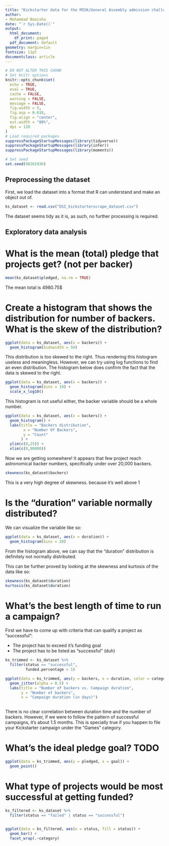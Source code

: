 ```yaml
---
title: "Kickstarter data for the MISK/General Assembly admission challenge"
author:
- Mohammad Boaisha
date: "`r Sys.Date()`"
output:
  html_document:
    df_print: paged
  pdf_document: default
geometry: margin=1in
fontsize: 11pt
documentclass: article
---
```


```r
# DO NOT ALTER THIS CHUNK
# Set knitr options
knitr::opts_chunk$set(
  echo = TRUE,
  eval = TRUE,
  cache = FALSE,
  warning = FALSE,
  message = FALSE,
  fig.width = 5,
  fig.asp = 0.618,
  fig.align = "center",
  out.width = "80%",
  dpi = 120
)
# Load required packages
suppressPackageStartupMessages(library(tidyverse))
suppressPackageStartupMessages(library(infer))
suppressPackageStartupMessages(library(moments))

# Set seed
set.seed(98261936)
```

## Preprocessing the dataset

First, we load the dataset into a format that R can understand and make an object out of.
```r
ks_dataset <- read.csv("DSI_kickstarterscrape_dataset.csv")
```

The dataset seems tidy as it is, as such, no further processing is required.


## Exploratory data analysis

# What is the mean (total) pledge that projects get? (not per backer)

```r
mean(ks_dataset$pledged, na.rm = TRUE)
```


The mean total is 4980.75$

# Create a histogram that shows the distribution for number of backers. What is the skew of the distribution?

```r
ggplot(data = ks_dataset, aes(x = backers)) +
  geom_histogram(bidnwidth = 50)
```
This distribution is too skewed to the right. Thus rendering this histogram useless and meaningless. However, we can try using log functions to find an even distribution. The histogram below does confirm the fact that the data is skewed to the right.

```r
ggplot(data = ks_dataset, aes(x = backers)) +
  geom_histogram(bins = 10) +
  scale_x_log10()
```

This histogram is not useful either, the backer variable should be a whole number.

```r
ggplot(data = ks_dataset, aes(x = backers)) +
  geom_histogram() +
  labs(title = "Backers distribution",
        x = "Number Of Backers",
        y = "Count"
       ) +
  ylim(c(0,25)) +
  xlim(c(0,90000))
```

Now we are getting somewhere! It appears that few project reach astronomical backer numbers, specifically under over 20,000 backers.

```r


skewness(ks_dataset$backers)

```
This is a very high degree of skewness. because it's well above 1

# Is the "duration" variable normally distributed?

We can visualize the variable like so:
```r

ggplot(data = ks_dataset, aes(x = duration)) +
  geom_histogram(bins = 20)

```
From the histogram above, we can say that the "duration" distribution is definitely not normally distributed.

This can be further proved by looking at the skewness and kurtosis of the data like so:
```r
skewness(ks_dataset$duration)
kurtosis(ks_dataset$duration)
```

# What's the best length of time to run a campaign?

First we have to come up with criteria that can qualify a project as "successful":

* The project has to exceed it's funding goal
* The project has to be listed as "successful" (duh)



```r
ks_trimmed <- ks_dataset %>%
  filter(status == "successful",
         funded.percentage > 1)

ggplot(data = ks_trimmed, aes(y = backers, x = duration, color = category)) +
  geom_jitter(alpha = 0.5) +
  labs(title = "Number of backers vs. Campaign duration",
       y = "Number of backers",
       x = "Campaign duration (in days)")
  
```

There is no clear correlation between duration time and the number of backers. However, if we were to follow the pattern of successful campaigns, it's about 1.5 months. This is specially true if you happen to file your Kickstarter campaign under the "Games" category.

# What's the ideal pledge goal? TODO
```r
ggplot(data = ks_trimmed, aes(y = pledged, x = goal)) +
  geom_point()
```

# What type of projects would be most successful at getting funded?
```r
ks_filtered <- ks_dataset %>% 
  filter(status == "failed" | status == "successful")
  

ggplot(data = ks_filtered, aes(x = status, fill = status)) +
  geom_bar() +
  facet_wrap(.~category)
```
# 